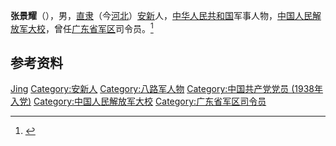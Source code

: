 '''张景耀'''（{{bd|1919年||1989年|}}），男，[[直隶|直隶]]（今[[河北|河北]]）[[安新|安新]]人，[[中华人民共和国|中华人民共和国]]军事人物，[[中国人民解放军大校|中国人民解放军大校]]，曾任[[广东省军区|广东省军区]]司令员。<ref>{{Cite web|title=张景耀|url=http://www.bddfz.com/?m=show&cid=125&id=1512|accessdate=2020-10-21|work=保定地方志}}</ref>

== 参考资料 ==
{{reflist}}

{{中国人物小作品}}

{{Authority control}}
{{DEFAULTSORT:Zhang张}}
[[Category:张姓|Jing]]
[[Category:安新人|Category:安新人]]
[[Category:八路军人物|Category:八路军人物]]
[[Category:中国共产党党员_(1938年入党)|Category:中国共产党党员 (1938年入党)]]
[[Category:中国人民解放军大校|Category:中国人民解放军大校]]
[[Category:广东省军区司令员|Category:广东省军区司令员]]